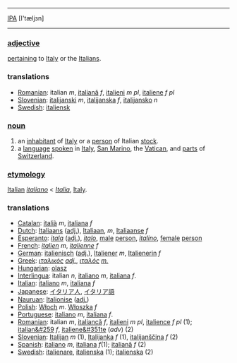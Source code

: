 ----
[[IPA]] [I'tæljзn]
----

===[[adjective]]===

[[pertain|pertaining]] to [[Italy]] or the [[Italian|Italians]].

===translations===

*[[Romanian]]: italian ''m'', [[italiană]] ''f'', [[italieni]] ''m pl'', [[italiene]] ''f pl''
*[[Slovenian]]: [[italijanski]] ''m'', [[italijanska]] ''f'', [[italijansko]] ''n''
*[[Swedish]]: [[italiensk]]



===[[noun]] ===

# an [[inhabitant]] of [[Italy]] or a [[person]] of Italian [[stock]].
# a [[language]] [[speak|spoken]] in [[Italy]], [[San Marino]], the [[Vatican]], and [[part|parts]] of [[Switzerland]].

===[[etymology]]=== 

[[Italian]] ''[[italiano]]'' < ''[[Italia]]'', [[Italy]].

===translations===

*[[Catalan]]: [[italià]] ''m'', [[italiana]] ''f''
*[[Dutch]]: [[Italiaans]] ([[adjective|adj.]]), [[Italiaan]], ''m'', [[Italiaanse]] ''f''
*[[Esperanto]]: ''[[itala]]'' ([[adjective|adj.]]), ''[[italo]]'', [[male]] [[person]], ''[[italino]]'', [[female]] [[person]]
*[[French]]: ''[[italien]]'' ''m'', ''[[italienne]]'' ''f''
*[[German]]: [[italienisch]] ([[adjective|adj.]]), [[Italiener]] ''m'', [[Italienerin]] ''f''
*[[Greek]]: ''[[ιταλικός]]'' ''[[adjective|adj.]]'', ''[[ιταλός]]'' ''[[masculine|m.]]''
*[[Hungarian]]: [[olasz]]
*[[Interlingua]]: italian ''n'', [[italiano]]  ''m'', [[italiana]]  ''f''.
*[[Italian]]: [[italiano]] ''m'',  [[italiana]]  ''f''
*[[Japanese]]: [[イタリア人]], [[イタリア語]]
*[[Nauruan]]: [[Italionise]] ([[adjective|adj.]])
*[[Polish]]: [[Włoch]] ''m''. [[Włoszka]] ''f''
*[[Portuguese]]: [[italiano]] ''m'', [[italiana]] ''f''.
*[[Romanian]]: italian ''m'', [[italiancă]] ''f'', [[italieni]] ''m pl'', [[italience]] ''f pl'' (1); [[italian&#259]] ''f'', [[italiene&#351te]] (''adv'') (2)
*[[Slovenian]]: [[Italijan]] ''m'' (1), [[Italijanka]] ''f'' (1), [[italijanščina]] ''f'' (2)
*[[Spanish]]: [[italiano]]  ''m'', [[italiana]]  ''f''(1); [[italiană]] ''f'' (2)
*[[Swedish]]: [[italienare]], [[italienska]] (1); [[italienska]] (2)
